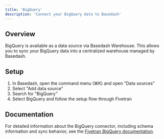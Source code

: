 ```yaml
---
title: 'BigQuery'
description: 'Connect your BigQuery data to Basedash'
---
```


## Overview

BigQuery is available as a data source via Basedash Warehouse. This allows you to sync your BigQuery data into a centralized warehouse managed by Basedash.

## Setup

1. In Basedash, open the command menu (⌘K) and open "Data sources"
2. Select "Add data source"
3. Search for "BigQuery"
4. Select BigQuery and follow the setup flow through Fivetran

## Documentation

For detailed information about the BigQuery connector, including schema information and sync behavior, see the [Fivetran BigQuery documentation](https://fivetran.com/docs/connectors/databases/bigquery).

